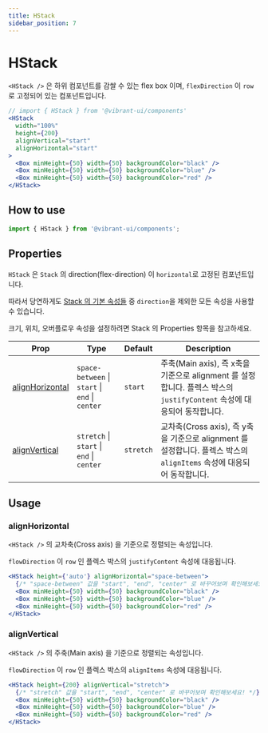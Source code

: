 ```yaml
---
title: HStack
sidebar_position: 7
---
```


# HStack

`<HStack />` 은 하위 컴포넌트를 감쌀 수 있는 flex box 이며, `flexDirection` 이 `row` 로 고정되어 있는 컴포넌트입니다.

```jsx live
// import { HStack } from '@vibrant-ui/components'
<HStack
  width="100%"
  height={200}
  alignVertical="start"
  alignHorizontal="start"
>
  <Box minHeight={50} width={50} backgroundColor="black" />
  <Box minHeight={50} width={50} backgroundColor="blue" />
  <Box minHeight={50} width={50} backgroundColor="red" />
</HStack>
```

## How to use

```jsx
import { HStack } from '@vibrant-ui/components';
```

## Properties

`HStack` 은 `Stack` 의 direction(flex-direction) 이 `horizontal`로 고정된 컴포넌트입니다.

따라서 당연하게도 [Stack 의 기본 속성들](../vibrant-component/stack/#properties) 중 `direction`을 제외한 모든 속성을 사용할 수 있습니다.

크기, 위치, 오버플로우 속성을 설정하려면 Stack 의 Properties 항목을 참고하세요.

| Prop                                | Type                                            | Default   | Description                                                                                                            |
| ----------------------------------- | ----------------------------------------------- | --------- | ---------------------------------------------------------------------------------------------------------------------- |
| [alignHorizontal](#alignHorizontal) | `space-between` \| `start` \| `end` \| `center` | `start`   | 주축(Main axis), 즉 x축을 기준으로 alignment 를 설정합니다. 플렉스 박스의 `justifyContent` 속성에 대응되어 동작합니다. |
| [alignVertical](#alignVertical)     | `stretch` \| `start` \| `end` \| `center`       | `stretch` | 교차축(Cross axis), 즉 y축을 기준으로 alignment 를 설정합니다. 플렉스 박스의 `alignItems` 속성에 대응되어 동작합니다.  |

## Usage

### alignHorizontal

`<HStack />` 의 교차축(Cross axis) 을 기준으로 정렬되는 속성입니다.

`flowDirection` 이 `row` 인 플렉스 박스의 `justifyContent` 속성에 대응됩니다.

```jsx live
<HStack height={'auto'} alignHorizontal="space-between">
  {/* "space-between" 값을 "start", "end", "center" 로 바꾸어보며 확인해보세요! */}
  <Box minHeight={50} width={50} backgroundColor="black" />
  <Box minHeight={50} width={50} backgroundColor="blue" />
  <Box minHeight={50} width={50} backgroundColor="red" />
</HStack>
```

### alignVertical

`<HStack />` 의 주축(Main axis) 을 기준으로 정렬되는 속성입니다.

`flowDirection` 이 `row` 인 플렉스 박스의 `alignItems` 속성에 대응됩니다.

```jsx live
<HStack height={200} alignVertical="stretch">
  {/* "stretch" 값을 "start", "end", "center" 로 바꾸어보며 확인해보세요! */}
  <Box minHeight={50} width={50} backgroundColor="black" />
  <Box minHeight={50} width={50} backgroundColor="blue" />
  <Box minHeight={50} width={50} backgroundColor="red" />
</HStack>
```
